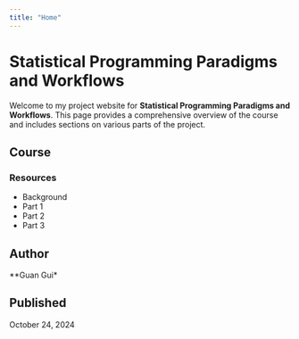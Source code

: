 ```yaml
---
title: "Home"
---
```


# Statistical Programming Paradigms and Workflows

Welcome to my project website for **Statistical Programming Paradigms and Workflows**. This page provides a comprehensive overview of the course and includes sections on various parts of the project.

## Course
### Resources
- Background
- Part 1
- Part 2
- Part 3

## Author
**Guan Gui*  

## Published
October 24, 2024